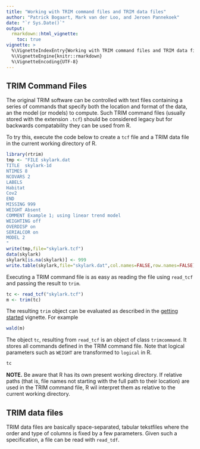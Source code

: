 ```yaml
---
title: "Working with TRIM command files and TRIM data files"
author: "Patrick Bogaart, Mark van der Loo, and Jeroen Pannekoek"
date: "`r Sys.Date()`"
output: 
  rmarkdown::html_vignette:
    toc: true
vignette: >
  %\VignetteIndexEntry{Working with TRIM command files and TRIM data files}
  %\VignetteEngine{knitr::rmarkdown}
  %\VignetteEncoding{UTF-8}
---
```


## TRIM Command Files

The original TRIM software can be controlled with text files containing a series of commands that specify both the location and format of the data, an the model (or models) to compute. Such TRIM command files (usually stored with the extension `.tcf`) should be considered legacy but for backwards compatability they can be used from R.

To try this, execute the code below to create a `tcf` file and a TRIM data file in the current
working directory of R.
```r
library(rtrim)
tmp <- "FILE skylark.dat
TITLE  skylark-1d
NTIMES 8
NCOVARS 2
LABELS
Habitat
Cov2
END
MISSING 999
WEIGHT Absent
COMMENT Example 1; using linear trend model
WEIGHTING off
OVERDISP on
SERIALCOR on
MODEL 2
"
write(tmp,file="skylark.tcf")
data(skylark)
skylark[is.na(skylark)] <- 999
write.table(skylark,file="skylark.dat",col.names=FALSE,row.names=FALSE)
```

Executing a TRIM command file is as easy as reading the file using `read_tcf` and passing the result to `trim`.

```r
tc <- read_tcf("skylark.tcf")
m <- trim(tc)
```
The resulting `trim` object can be evaluated as described in the [getting started](Getting_started.html) vignette. For example
```r
wald(m)
``` 


The object `tc`, resulting from `read_tcf` is an object of class `trimcommand`. It stores all commands defined in the TRIM command file. Note that logical parameters such as `WEIGHT` are transformed to `logical` in R.
```r
tc
```


**NOTE.** Be aware that R has its own present working directory. If relative paths (that is, file names not starting with the full path to their location) are used in the TRIM command file, R wil interpret them as relative to the current working directory. 


## TRIM data files

TRIM data files are basically space-separated, tabular tekstfiles where the order and type of columns is fixed by a few parameters. Given such a specification, a file can be read with `read_tdf`. 






